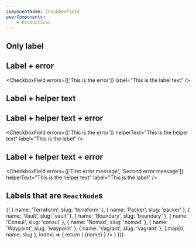```yaml
---
componentName: CheckboxField
peerComponents:
	- ProductIcon
---
```


## Only label

<CheckboxField label="This is the label text" />

## Label + error

<CheckboxField errors={['This is the error']} label="This is the label text" />

## Label + helper text

<CheckboxField helperText="This is the helper text" label="This is the label" />

## Label + helper text + error

<CheckboxField
	errors={['This is the error']}
	helperText="This is the helper text"
	label="This is the label"
/>

## Label + helper text + error

<CheckboxField
	errors={['First error message', 'Second error message']}
	helperText="This is the helper text"
	label="This is the label"
/>

## Labels that are `ReactNode`s

<div style={{ display: 'flex', flexDirection: 'column', gap: 12 }}>
	{[
		{ name: 'Terraform', slug: 'terraform' },
		{ name: 'Packer', slug: 'packer' },
		{ name: 'Vault', slug: 'vault' },
		{ name: 'Boundary', slug: 'boundary' },
		{ name: 'Consul', slug: 'consul' },
		{ name: 'Nomad', slug: 'nomad' },
		{ name: 'Waypoint', slug: 'waypoint' },
		{ name: 'Vagrant', slug: 'vagrant' },
	].map(({ name, slug }, index) => {
		return (
			<CheckboxField
				labelFontWeight="regular"
				label={
					<>
						<ProductIcon productSlug={slug} />
						<span style={{ marginLeft: 4 }}>{name}</span>
					</>
				}
			/>
		)
	})}
</div>
